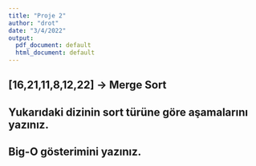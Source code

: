 ```yaml
---
title: "Proje 2"
author: "drot"
date: "3/4/2022"
output:
  pdf_document: default
  html_document: default
---
```


## [16,21,11,8,12,22] -> Merge Sort

## 

## Yukarıdaki dizinin sort türüne göre aşamalarını yazınız.

## Big-O gösterimini yazınız.


